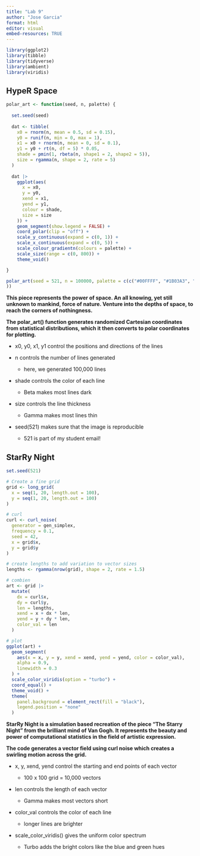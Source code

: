 ```yaml
---
title: "Lab 9"
author: "Jose Garcia"
format: html
editor: visual
embed-resources: TRUE
---
```


```r
library(ggplot2)
library(tibble)
library(tidyverse)
library(ambient)
library(viridis)
```

## HypeR Space

```r
polar_art <- function(seed, n, palette) {
  
  set.seed(seed)
  
  dat <- tibble(
    x0 = rnorm(n, mean = 0.5, sd = 0.15),
    y0 = runif(n, min = 0, max = 1),
    x1 = x0 + rnorm(n, mean = 0, sd = 0.1),
    y1 = y0 + rt(n, df = 5) * 0.05,
    shade = pmin(1, rbeta(n, shape1 = 2, shape2 = 5)),
    size = rgamma(n, shape = 2, rate = 5)
  )
  
  dat |> 
    ggplot(aes(
      x = x0,
      y = y0,
      xend = x1,
      yend = y1,
      colour = shade,
      size = size
    )) +
    geom_segment(show.legend = FALSE) +
    coord_polar(clip = "off") +
    scale_y_continuous(expand = c(0, 1)) +
    scale_x_continuous(expand = c(0, 5)) + 
    scale_colour_gradientn(colours = palette) + 
    scale_size(range = c(0, 800)) + 
    theme_void()

}
```

```r
polar_art(seed = 521, n = 100000, palette = c(c("#00FFFF", "#1B03A3", "#9F00FF", "#FF00FF")
))
```

<div>

**This piece represents the power of space. An all knowing, yet still unknown to mankind, force of nature. Venture into the depths of space, to reach the corners of nothingness.**

</div>

<div>

**The polar_art() function generates randomized Cartesian coordinates from statistical distributions, which it then converts to polar coordinates for plotting.**

-   x0, y0, x1, y1 control the positions and directions of the lines

-   n controls the number of lines generated

    -   here, we generated 100,000 lines

<!-- -->

-   shade controls the color of each line

    -   Beta makes most lines dark

-   size controls the line thickness

    -   Gamma makes most lines thin

-   seed(521) makes sure that the image is reproducible

    -   521 is part of my student email!

</div>

## StarRy Night

```r
set.seed(521)

# Create a fine grid
grid <- long_grid(
  x = seq(1, 20, length.out = 100),
  y = seq(1, 20, length.out = 100)
)

# curl
curl <- curl_noise(
  generator = gen_simplex,
  frequency = 0.1,
  seed = 42,
  x = grid$x,
  y = grid$y
)

# create lengths to add variation to vector sizes
lengths <- rgamma(nrow(grid), shape = 2, rate = 1.5)

# combien
art <- grid |>
  mutate(
    dx = curl$x,
    dy = curl$y,
    len = lengths,
    xend = x + dx * len,
    yend = y + dy * len,
    color_val = len
  )

# plot
ggplot(art) +
  geom_segment(
    aes(x = x, y = y, xend = xend, yend = yend, color = color_val),
    alpha = 0.9,
    linewidth = 0.3
  ) +
  scale_color_viridis(option = "turbo") +
  coord_equal() +
  theme_void() +
  theme(
    panel.background = element_rect(fill = "black"),
    legend.position = "none"
  )
```

<div>

**StarRy Night is a simulation based recreation of the piece "The Starry Night" from the brilliant mind of Van Gogh. It represents the beauty and power of computational statistics in the field of artistic expression.**

</div>

<div>

**The code generates a vector field using curl noise which creates a swirling motion across the grid.**

-   x, y, xend, yend control the starting and end points of each vector

    -   100 x 100 grid = 10,000 vectors

-   len controls the length of each vector

    -   Gamma makes most vectors short

-   color_val controls the color of each line

    -   longer lines are brighter

-   scale_color_viridis() gives the uniform color spectrum

    -   Turbo adds the bright colors like the blue and green hues

</div>
